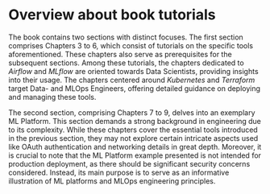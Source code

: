 # Overview about book tutorials

The book contains two sections with distinct focuses. The first section comprises Chapters 3 to 6, which consist of tutorials on the specific tools aforementioned. These chapters also serve as prerequisites for the subsequent sections. Among these tutorials, the chapters dedicated to *Airflow* and *MLflow* are oriented towards Data Scientists, providing insights into their usage. The chapters centered around *Kubernetes* and *Terraform* target Data- and MLOps Engineers, offering detailed guidance on deploying and managing these tools.

The second section, comprising Chapters 7 to 9, delves into an exemplary ML Platform. This section demands a strong background in engineering due to its complexity. While these chapters cover the essential tools introduced in the previous section, they may not explore certain intricate aspects used like OAuth authentication and networking details in great depth. Moreover, it is crucial to note that the ML Platform example presented is not intended for production deployment, as there should be significant security concerns considered. Instead, its main purpose is to serve as an informative illustration of ML platforms and MLOps engineering principles.
